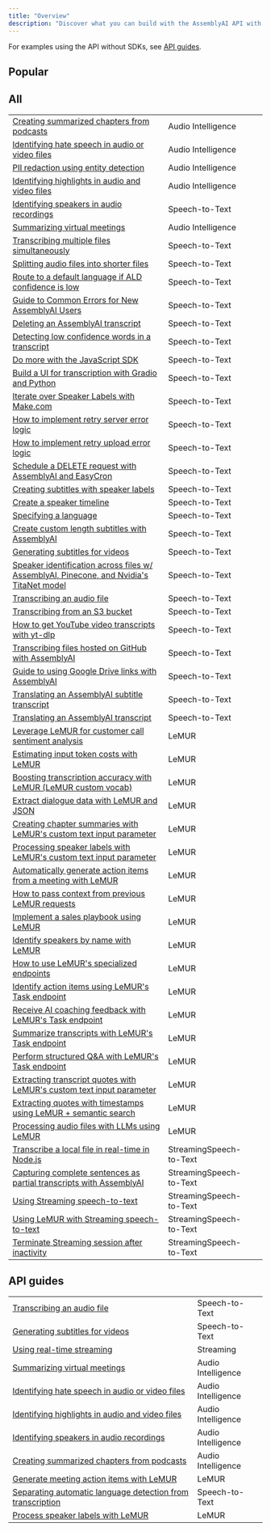 ```yaml
---
title: "Overview"
description: "Discover what you can build with the AssemblyAI API with real-world code examples."
---
```


For examples using the API without SDKs, see [API guides](#api-guides).

## **Popular**[​](#popular "Direct link to popular")

<CardGroup>
  <Card
    title="How to Transcribe YouTube Videos"
    href="https://github.com/AssemblyAI/cookbook/blob/master/core-transcription/transcribe_youtube_videos.ipynb"
  />
  <Card
    title="How to Generate Subtitles for Videos" 
    href="https://github.com/AssemblyAI/cookbook/blob/master/core-transcription/subtitles.ipynb"
  />
  <Card
    title="Identify Speakers in Audio Recordings"
    href="https://github.com/AssemblyAI/cookbook/blob/master/audio-intelligence/speaker_labels.ipynb"
  />
  <Card
    title="Use LeMUR with Streaming Speech-to-Text"
    href="https://github.com/AssemblyAI/cookbook/blob/master/streaming-stt/real_time_lemur.ipynb"
    target="_blank"
  />
  <Card
    title="Create Summarized Chapters from Podcasts"
    href="https://github.com/AssemblyAI/cookbook/blob/master/audio-intelligence/auto_chapters.ipynb"
    target="_blank"
  />
  <Card
    title="Use LeMUR to Boost Custom Vocabulary List"
    href="https://github.com/AssemblyAI/cookbook/blob/master/lemur/custom-vocab-lemur.ipynb"
    target="_blank"
  />
</CardGroup>

## **All**[​](#all "Direct link to all")

|                                                                                                                                                                                                       |                         |                                                                                                                                            |
| ----------------------------------------------------------------------------------------------------------------------------------------------------------------------------------------------------- | ----------------------- | ------------------------------------------------------------------------------------------------------------------------------------------ |
| [Creating summarized chapters from podcasts](https://github.com/AssemblyAI/cookbook/tree/master/audio-intelligence/auto_chapters.ipynb)                                                               | Audio Intelligence      | [](https://github.com/AssemblyAI/cookbook/blob/master/audio-intelligence/auto_chapters.ipynb)                                              |
| [Identifying hate speech in audio or video files](https://github.com/AssemblyAI/cookbook/tree/master/audio-intelligence/content_moderation.ipynb)                                                     | Audio Intelligence      | [](https://github.com/AssemblyAI/cookbook/blob/master/audio-intelligence/content_moderation.ipynb)                                         |
| [PII redaction using entity detection](https://github.com/AssemblyAI/cookbook/tree/master/audio-intelligence/entity_redaction.ipynb)                                                                  | Audio Intelligence      | [](https://github.com/AssemblyAI/cookbook/blob/master/audio-intelligence/entity_redaction.ipynb)                                           |
| [Identifying highlights in audio and video files](https://github.com/AssemblyAI/cookbook/tree/master/audio-intelligence/key_phrases.ipynb)                                                            | Audio Intelligence      | [](https://github.com/AssemblyAI/cookbook/blob/master/audio-intelligence/key_phrases.ipynb)                                                |
| [Identifying speakers in audio recordings](https://github.com/AssemblyAI/cookbook/tree/master/audio-intelligence/speaker_labels.ipynb)                                                                | Speech-to-Text          | [](https://github.com/AssemblyAI/cookbook/blob/master/audio-intelligence/speaker_labels.ipynb)                                             |
| [Summarizing virtual meetings](https://github.com/AssemblyAI/cookbook/tree/master/audio-intelligence/summarization.ipynb)                                                                             | Audio Intelligence      | [](https://github.com/AssemblyAI/cookbook/blob/master/audio-intelligence/summarization.ipynb)                                              |
| [Transcribing multiple files simultaneously](https://github.com/AssemblyAI/cookbook/tree/master/core-transcription/SDK_transcribe_batch_of_files/batch_transcription.ipynb)                           | Speech-to-Text          | [](https://github.com/AssemblyAI/cookbook/blob/master/core-transcription/SDK_transcribe_batch_of_files/batch_transcription.ipynb)          |
| [Splitting audio files into shorter files](https://github.com/AssemblyAI/cookbook/tree/master/core-transcription/split_audio_file)                                                                    | Speech-to-Text          | [](https://github.com/AssemblyAI/cookbook/blob/master/core-transcription/split_audio_file)                                                 |
| [Route to a default language if ALD confidence is low](https://github.com/AssemblyAI/cookbook/tree/master/core-transcription/automatic-language-detection-route-default-language-python.ipynb)        | Speech-to-Text          | [](https://github.com/AssemblyAI/cookbook/blob/master/core-transcription/automatic-language-detection-route-default-language-python.ipynb) |
| [Guide to Common Errors for New AssemblyAI Users](https://github.com/AssemblyAI/cookbook/tree/master/core-transcription/common_errors_and_solutions.md)                                               | Speech-to-Text          | [](https://github.com/AssemblyAI/cookbook/blob/master/core-transcription/common_errors_and_solutions.md)                                   |
| [Deleting an AssemblyAI transcript](https://github.com/AssemblyAI/cookbook/tree/master/core-transcription/delete_transcript.ipynb)                                                                    | Speech-to-Text          | [](https://github.com/AssemblyAI/cookbook/blob/master/core-transcription/delete_transcript.ipynb)                                          |
| [Detecting low confidence words in a transcript](https://github.com/AssemblyAI/cookbook/tree/master/core-transcription/detecting-low-confidence-words.md)                                             | Speech-to-Text          | [](https://github.com/AssemblyAI/cookbook/blob/master/core-transcription/detecting-low-confidence-words.md)                                |
| [Do more with the JavaScript SDK](https://github.com/AssemblyAI/cookbook/tree/master/core-transcription/do-more-with-sdk-js.md)                                                                       | Speech-to-Text          | [](https://github.com/AssemblyAI/cookbook/blob/master/core-transcription/do-more-with-sdk-js.md)                                           |
| [Build a UI for transcription with Gradio and Python](https://github.com/AssemblyAI/cookbook/tree/master/core-transcription/gradio-frontend.ipynb)                                                    | Speech-to-Text          | [](https://github.com/AssemblyAI/cookbook/blob/master/core-transcription/gradio-frontend.ipynb)                                            |
| [Iterate over Speaker Labels with Make.com](https://github.com/AssemblyAI/cookbook/tree/master/core-transcription/make.com-speaker-labels.md)                                                         | Speech-to-Text          | [](https://github.com/AssemblyAI/cookbook/blob/master/core-transcription/make.com-speaker-labels.md)                                       |
| [How to implement retry server error logic](https://github.com/AssemblyAI/cookbook/tree/master/core-transcription/retry-server-error.ipynb)                                                           | Speech-to-Text          | [](https://github.com/AssemblyAI/cookbook/blob/master/core-transcription/retry-server-error.ipynb)                                         |
| [How to implement retry upload error logic](https://github.com/AssemblyAI/cookbook/tree/master/core-transcription/retry-upload-error.ipynb)                                                           | Speech-to-Text          | [](https://github.com/AssemblyAI/cookbook/blob/master/core-transcription/retry-upload-error.ipynb)                                         |
| [Schedule a DELETE request with AssemblyAI and EasyCron](https://github.com/AssemblyAI/cookbook/tree/master/core-transcription/schedule_delete.ipynb)                                                 | Speech-to-Text          | [](https://github.com/AssemblyAI/cookbook/blob/master/core-transcription/schedule_delete.ipynb)                                            |
| [Creating subtitles with speaker labels](https://github.com/AssemblyAI/cookbook/tree/master/core-transcription/speaker_labelled_subtitles.ipynb)                                                      | Speech-to-Text          | [](https://github.com/AssemblyAI/cookbook/blob/master/core-transcription/speaker_labelled_subtitles.ipynb)                                 |
| [Create a speaker timeline](https://github.com/AssemblyAI/cookbook/tree/master/core-transcription/speaker_timeline.ipynb)                                                                             | Speech-to-Text          | [](https://github.com/AssemblyAI/cookbook/blob/master/core-transcription/speaker_timeline.ipynb)                                           |
| [Specifying a language](https://github.com/AssemblyAI/cookbook/tree/master/core-transcription/specify-language.ipynb)                                                                                 | Speech-to-Text          | [](https://github.com/AssemblyAI/cookbook/blob/master/core-transcription/specify-language.ipynb)                                           |
| [Create custom length subtitles with AssemblyAI](https://github.com/AssemblyAI/cookbook/tree/master/core-transcription/subtitle_creation_by_word_count.ipynb)                                         | Speech-to-Text          | [](https://github.com/AssemblyAI/cookbook/blob/master/core-transcription/subtitle_creation_by_word_count.ipynb)                            |
| [Generating subtitles for videos](https://github.com/AssemblyAI/cookbook/tree/master/core-transcription/subtitles.ipynb)                                                                              | Speech-to-Text          | [](https://github.com/AssemblyAI/cookbook/blob/master/core-transcription/subtitles.ipynb)                                                  |
| [Speaker identification across files w/ AssemblyAI, Pinecone, and Nvidia's TitaNet model](https://github.com/AssemblyAI/cookbook/tree/master/core-transcription/titanet-speaker-identification.ipynb) | Speech-to-Text          | [](https://github.com/AssemblyAI/cookbook/blob/master/core-transcription/titanet-speaker-identification.ipynb)                             |
| [Transcribing an audio file](https://github.com/AssemblyAI/cookbook/tree/master/core-transcription/transcribe.ipynb)                                                                                  | Speech-to-Text          | [](https://github.com/AssemblyAI/cookbook/blob/master/core-transcription/transcribe.ipynb)                                                 |
| [Transcribing from an S3 bucket](https://github.com/AssemblyAI/cookbook/tree/master/core-transcription/transcribe_from_s3.ipynb)                                                                      | Speech-to-Text          | [](https://github.com/AssemblyAI/cookbook/blob/master/core-transcription/transcribe_from_s3.ipynb)                                         |
| [How to get YouTube video transcripts with yt-dlp](https://github.com/AssemblyAI/cookbook/tree/master/core-transcription/transcribe_youtube_videos.ipynb)                                             | Speech-to-Text          | [](https://github.com/AssemblyAI/cookbook/blob/master/core-transcription/transcribe_youtube_videos.ipynb)                                  |
| [Transcribing files hosted on GitHub with AssemblyAI](https://github.com/AssemblyAI/cookbook/tree/master/core-transcription/transcribing-github-files.md)                                             | Speech-to-Text          | [](https://github.com/AssemblyAI/cookbook/blob/master/core-transcription/transcribing-github-files.md)                                     |
| [Guide to using Google Drive links with AssemblyAI](https://github.com/AssemblyAI/cookbook/tree/master/core-transcription/transcribing-google-drive-file.md)                                          | Speech-to-Text          | [](https://github.com/AssemblyAI/cookbook/blob/master/core-transcription/transcribing-google-drive-file.md)                                |
| [Translating an AssemblyAI subtitle transcript](https://github.com/AssemblyAI/cookbook/tree/master/core-transcription/translate_subtitles.ipynb)                                                      | Speech-to-Text          | [](https://github.com/AssemblyAI/cookbook/blob/master/core-transcription/translate_subtitles.ipynb)                                        |
| [Translating an AssemblyAI transcript](https://github.com/AssemblyAI/cookbook/tree/master/core-transcription/translate_transcripts.ipynb)                                                             | Speech-to-Text          | [](https://github.com/AssemblyAI/cookbook/blob/master/core-transcription/translate_transcripts.ipynb)                                      |
| [Leverage LeMUR for customer call sentiment analysis](https://github.com/AssemblyAI/cookbook/tree/master/lemur/call-sentiment-analysis.ipynb)                                                         | LeMUR                   | [](https://github.com/AssemblyAI/cookbook/blob/master/lemur/call-sentiment-analysis.ipynb)                                                 |
| [Estimating input token costs with LeMUR](https://github.com/AssemblyAI/cookbook/tree/master/lemur/counting-tokens.ipynb)                                                                             | LeMUR                   | [](https://github.com/AssemblyAI/cookbook/blob/master/lemur/counting-tokens.ipynb)                                                         |
| [Boosting transcription accuracy with LeMUR (LeMUR custom vocab)](https://github.com/AssemblyAI/cookbook/tree/master/lemur/custom-vocab-lemur.ipynb)                                                  | LeMUR                   | [](https://github.com/AssemblyAI/cookbook/blob/master/lemur/custom-vocab-lemur.ipynb)                                                      |
| [Extract dialogue data with LeMUR and JSON](https://github.com/AssemblyAI/cookbook/tree/master/lemur/dialogue-data.ipynb)                                                                             | LeMUR                   | [](https://github.com/AssemblyAI/cookbook/blob/master/lemur/dialogue-data.ipynb)                                                           |
| [Creating chapter summaries with LeMUR's custom text input parameter](https://github.com/AssemblyAI/cookbook/tree/master/lemur/input-text-chapters.ipynb)                                             | LeMUR                   | [](https://github.com/AssemblyAI/cookbook/blob/master/lemur/input-text-chapters.ipynb)                                                     |
| [Processing speaker labels with LeMUR's custom text input parameter](https://github.com/AssemblyAI/cookbook/tree/master/lemur/input-text-speaker-labels.ipynb)                                        | LeMUR                   | [](https://github.com/AssemblyAI/cookbook/blob/master/lemur/input-text-speaker-labels.ipynb)                                               |
| [Automatically generate action items from a meeting with LeMUR](https://github.com/AssemblyAI/cookbook/tree/master/lemur/meeting-action-items.ipynb)                                                  | LeMUR                   | [](https://github.com/AssemblyAI/cookbook/blob/master/lemur/meeting-action-items.ipynb)                                                    |
| [How to pass context from previous LeMUR requests](https://github.com/AssemblyAI/cookbook/tree/master/lemur/past-response-prompts.ipynb)                                                              | LeMUR                   | [](https://github.com/AssemblyAI/cookbook/blob/master/lemur/past-response-prompts.ipynb)                                                   |
| [Implement a sales playbook using LeMUR](https://github.com/AssemblyAI/cookbook/tree/master/lemur/sales-playbook.ipynb)                                                                               | LeMUR                   | [](https://github.com/AssemblyAI/cookbook/blob/master/lemur/sales-playbook.ipynb)                                                          |
| [Identify speakers by name with LeMUR](https://github.com/AssemblyAI/cookbook/tree/master/lemur/speaker-identification.ipynb)                                                                         | LeMUR                   | [](https://github.com/AssemblyAI/cookbook/blob/master/lemur/speaker-identification.ipynb)                                                  |
| [How to use LeMUR's specialized endpoints](https://github.com/AssemblyAI/cookbook/tree/master/lemur/specialized-endpoints.ipynb)                                                                      | LeMUR                   | [](https://github.com/AssemblyAI/cookbook/blob/master/lemur/specialized-endpoints.ipynb)                                                   |
| [Identify action items using LeMUR's Task endpoint](https://github.com/AssemblyAI/cookbook/tree/master/lemur/task-endpoint-action-items.ipynb)                                                        | LeMUR                   | [](https://github.com/AssemblyAI/cookbook/blob/master/lemur/task-endpoint-action-items.ipynb)                                              |
| [Receive AI coaching feedback with LeMUR's Task endpoint](https://github.com/AssemblyAI/cookbook/tree/master/lemur/task-endpoint-ai-coach.ipynb)                                                      | LeMUR                   | [](https://github.com/AssemblyAI/cookbook/blob/master/lemur/task-endpoint-ai-coach.ipynb)                                                  |
| [Summarize transcripts with LeMUR's Task endpoint](https://github.com/AssemblyAI/cookbook/tree/master/lemur/task-endpoint-custom-summary.ipynb)                                                       | LeMUR                   | [](https://github.com/AssemblyAI/cookbook/blob/master/lemur/task-endpoint-custom-summary.ipynb)                                            |
| [Perform structured Q\&A with LeMUR's Task endpoint](https://github.com/AssemblyAI/cookbook/tree/master/lemur/task-endpoint-structured-QA.ipynb)                                                      | LeMUR                   | [](https://github.com/AssemblyAI/cookbook/blob/master/lemur/task-endpoint-structured-QA.ipynb)                                             |
| [Extracting transcript quotes with LeMUR's custom text input parameter](https://github.com/AssemblyAI/cookbook/tree/master/lemur/timestamped-transcripts.ipynb)                                       | LeMUR                   | [](https://github.com/AssemblyAI/cookbook/blob/master/lemur/timestamped-transcripts.ipynb)                                                 |
| [Extracting quotes with timestamps using LeMUR + semantic search](https://github.com/AssemblyAI/cookbook/tree/master/lemur/transcript-citations.ipynb)                                                | LeMUR                   | [](https://github.com/AssemblyAI/cookbook/blob/master/lemur/transcript-citations.ipynb)                                                    |
| [Processing audio files with LLMs using LeMUR](https://github.com/AssemblyAI/cookbook/tree/master/lemur/using-lemur.ipynb)                                                                            | LeMUR                   | [](https://github.com/AssemblyAI/cookbook/blob/master/lemur/using-lemur.ipynb)                                                             |
| [Transcribe a local file in real-time in Node.js](https://github.com/AssemblyAI/cookbook/tree/master/streaming-stt/file-transcription-nodejs)                                                         | StreamingSpeech-to-Text | [](https://github.com/AssemblyAI/cookbook/blob/master/streaming-stt/file-transcription-nodejs)                                             |
| [Capturing complete sentences as partial transcripts with AssemblyAI](https://github.com/AssemblyAI/cookbook/tree/master/streaming-stt/partial_transcripts.ipynb)                                     | StreamingSpeech-to-Text | [](https://github.com/AssemblyAI/cookbook/blob/master/streaming-stt/partial_transcripts.ipynb)                                             |
| [Using Streaming speech-to-text](https://github.com/AssemblyAI/cookbook/tree/master/streaming-stt/real-time.ipynb)                                                                                    | StreamingSpeech-to-Text | [](https://github.com/AssemblyAI/cookbook/blob/master/streaming-stt/real-time.ipynb)                                                       |
| [Using LeMUR with Streaming speech-to-text](https://github.com/AssemblyAI/cookbook/tree/master/streaming-stt/real_time_lemur.ipynb)                                                                   | StreamingSpeech-to-Text | [](https://github.com/AssemblyAI/cookbook/blob/master/streaming-stt/real_time_lemur.ipynb)                                                 |
| [Terminate Streaming session after inactivity](https://github.com/AssemblyAI/cookbook/tree/master/streaming-stt/terminate_realtime_programmatically.ipynb)                                            | StreamingSpeech-to-Text | [](https://github.com/AssemblyAI/cookbook/blob/master/streaming-stt/terminate_realtime_programmatically.ipynb)                             |

## **API guides**[​](#api-guides "Direct link to api-guides")

|                                                                                                                  |                    |
| ---------------------------------------------------------------------------------------------------------------- | ------------------ |
| [Transcribing an audio file](/guides/transcribing-an-audio-file)                                            | Speech-to-Text     |
| [Generating subtitles for videos](/guides/generating-subtitles-for-videos)                                  | Speech-to-Text     |
| [Using real-time streaming](/guides/real-time-streaming-transcription)                                      | Streaming          |
| [Summarizing virtual meetings](/guides/summarizing-virtual-meetings)                                        | Audio Intelligence |
| [Identifying hate speech in audio or video files](/guides/identifying-hate-speech-in-audio-or-video-files)  | Audio Intelligence |
| [Identifying highlights in audio and video files](/guides/identifying-highlights-in-audio-or-video-files)   | Audio Intelligence |
| [Identifying speakers in audio recordings](/guides/identifying-speakers-in-audio-recordings)                | Audio Intelligence |
| [Creating summarized chapters from podcasts](/guides/creating-summarized-chapters-from-podcasts)            | Audio Intelligence |
| [Generate meeting action items with LeMUR](/guides/generate-meeting-action-items-with-lemur)                | LeMUR              |
| [Separating automatic language detection from transcription](/guides/automatic-language-detection-workflow) | Speech-to-Text     |
| [Process speaker labels with LeMUR](/guides/process-speaker-labels-with-lemur)                              | LeMUR              |
